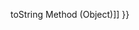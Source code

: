 {{Page_Title}}
{{Flags}}
{{Summary_Section|Returns the primitive value of the specified object.

}}
{{JS_Syntax|Formats={{JS_Syntax_Format
|Format= object.valueOf( )}}
}}
{{Remarks_Section
|Remarks=The required object reference is any intrinsic JavaScript object.

The '''valueOf''' method is defined differently for each intrinsic JavaScript object.

{{{!}} class='wikitable'
{{!}}-
! Object
! Return Value
{{!}}-
{{!}} Array
{{!}} Returns the array instance.
{{!}}-
{{!}} Boolean
{{!}} The Boolean value.
{{!}}-
{{!}} Date
{{!}} The stored time value in milliseconds since midnight, January 1, 1970 UTC.
{{!}}-
{{!}} Function
{{!}} The function itself.
{{!}}-
{{!}} Number
{{!}} The numeric value.
{{!}}-
{{!}} Object
{{!}} The object itself. This is the default.
{{!}}-
{{!}} String
{{!}} The string value.
{{!}}} 
The '''Math''' and Error objects do not have a '''valueOf''' method.
}}
{{See_Also_Section
|Manual_links=* [[javascript/Object/toString{{!}}toString Method (Object)]]
}}
{{Topics | JS Basic}}

{{External_Attribution
|Is_CC-BY-SA=No
|Sources=MSDN
|MDN_link=
|MSDN_link=http://msdn.microsoft.com/en-us/library/ie/ftx8swz5(v=vs.94).aspx
|HTML5Rocks_link=
}}
